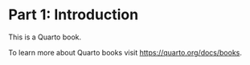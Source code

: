 # <strong>Part 1: Introduction</strong> {.unnumbered}

This is a Quarto book.

To learn more about Quarto books visit <https://quarto.org/docs/books>.
